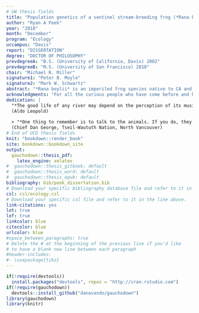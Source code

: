 ```yaml
---
# UW thesis fields
title: "Population genetics of a sentinel stream-breeding frog (*Rana boylii*)"
author: "Ryan A Peek"
year: "2018"
month: "December"
program: "Ecology"
uccampus: "Davis"
report: "DISSERTATION"
degree: "DOCTOR OF PHILOSOPHY"
prevdegreeA: "B.S. (University of California, Davis) 2002"
prevdegreeB: "M.S. (University of San Francisco) 2010"
chair: "Michael R. Miller"
signature1: "Peter B. Moyle"
signature2: "Mark W. Schwartz"
abstract: "*Rana boylii* is an imperiled frog species native to CA and OR, and it is currently designated as a species of special concern in the state of CA. It has been petitioned as candidate for federal (USFWS) and state (CDFW) listing. As a lotic breeding amphibian, *R. boylii* is tied closely to local flow regimes in the watersheds it inhabits and is therefore particularly sensitive to alterations to the natural flow regime. Effective conservation management of this species should consider and prioritize maintenance of genetic diversity as part of any listing decision because it is closely related to the evolutionary capacity for adaptation to environmental change. Conservation of genetic diversity in this species will require several components, including refining potential conservation units (i.e., distinct population segments) and quantifying of genetic diversity and genetic diversity trajectories across the species range. To assess these components, fine-scale and landscape-scale analyses were conducted using genomic data from over 600 samples from 89 localities across the range of the species. Six genomically-distinct groups were identified, as well as population subdivisions at local watershed scales. One major impact on *R. boylii* populations has been river regulation. River regulation has been implicated as a cause of fundamental changes to downstream aquatic ecosystems. Regulation changes the natural flow regime which may restrict population connectivity and decrease genetic diversity in some species. Since population connectivity and the maintenance of genetic diversity are fundamental drivers of long-term persistence, understanding the extent that river regulation impacts these critical attributes of genetic health is an important goal. However, the extent to which *R. boylii* populations in regulated rivers have maintained connectivity and genetic diversity is unknown. The impacts of river regulation on *R. boylii* were investigated with genomic data to explore the potential for long-term persistence of *R. boylii* under continued regulation. *R. boylii* in regulated rivers showed striking patterns of isolation and trajectories of genetic diversity loss relative to unregulated rivers. For example, river regulation explained the greatest amount of variance in population genetic differentiation compared with other covariates including geographic distance. Importantly, patterns of connectivity and genetic diversity loss were observed regardless of regulation level but were most prominent in locations with the greatest regulation intensity. Using the same genomic data, fine-scale analyses of *R. boylii* and *R. sierrae* in a single region of the Sierra Nevada of California was conducted to evaluate the potential for hybridization between species. Hybridization between species may combine parental genotypes in ways that yield reproductively sterile or isolated lineages, and hybridization events may be short-lived and difficult to detect. Limited hybridization between the species was detected in the Feather basin, though it appears these are terminal events based on PCA, admixture, and tests of heterozygosity using species diagnostic SNPs. Finally, rangewide quantification and comparison of genomic variation across populations indicates the southern coast, southern Sierra Nevada, and Northern Sierra/Feather basin in California should have high prioritization in conservation efforts due to low genomic diversity and trajectories of diversity loss. More broadly, these results demonstrate both the critical need for regional conservation in a sentinel river species, and the utility and power of genetic methods for assessing and monitoring sensitive species across many scales."
acknowledgments: "For all the curious people who have come before and hopefully after, I want to acknowledge you, and I hope we can do better to inspire and support those voices that may not have had the opportunities or priviledge I have had. I am lucky to have had all I have had, and finishing a dissertation requires a community, and this dissertation would not have happened if it wasn’t for the amazing community of family, friends, and colleagues who helped me every step of the way. In particular, thank you to my partner, wife and best-friend Leslie—you are my sun and gravity—you held me together, anchored our family, and made it possible to run this crazy academic ultra-marathon. To my dearest little tadpoles, Connor and Genevieve, you inspire me, you make me laugh every day, and you remind me the world still has hope as long as we nourish joy and curiosity. Thank you for being you, and I hope one day you forgive me for the amount of time I’ve spent staring at a computer. Thanks to my mom for all the support, love, and baked goods. Sibling, thank you for consistently inspiring me, listening to me, and being the best sibling one could ask for. And for all my close friends, bandmates, and officemates (you know who you are), you keep me sane, you motivate me, and you remind me every day that I really love this crazy journey. John, your shed and couch have probably single-handedly kept me anchored in ways I can't even express...also your friendship. Thank you for your time, humor, and general levity. Thanks to my Dad, who has cajoled, pestered, and annoyed me for far too long to “get a PhD”, thanks for believing it was possible even when I didn’t. Also, please never suggest anything like this again. And to my committee and my colleagues at the Center for Watershed Sciences, you have all been an amazing resource in providing feedback, guidance, and support throughout my graduate student career. Finally, to my cohort and fellow students in the GGE, this has been a great place to grow and mature as a scientist and researcher. Thank you all."
dedication: |
  "*The good life of any river may depend on the perception of its music; and the preservation of some music to perceive.*"    
  (Aldo Leopold)    
      
  > "*One thing to remember is to talk to the animals. If you do, they will talk back to you. But if you don’t talk to them, they won’t talk back to you, then you won’t understand. And when you don’t understand, you will fear, and when you fear, you will destroy the animals, and if you destroy the animals, you will destroy yourself*"    
  (Chief Dan George, Tseil-Waututh Nation, North Vancouver)
# End of UCD thesis fields
knit: "bookdown::render_book"
site: bookdown::bookdown_site
output: 
  gauchodown::thesis_pdf: 
    latex_engine: xelatex
#  gauchodown::thesis_gitbook: default
#  gauchodown::thesis_word: default
#  gauchodown::thesis_epub: default
bibliography: bib/peek_dissertation.bib
# Download your specific bibliography database file and refer to it in the line above.
csl: csl/ecology.csl
# Download your specific csl file and refer to it in the line above.
link-citations: yes
lot: true
lof: true
linkcolor: blue
citecolor: blue
urlcolor: blue
#space_between_paragraphs: true
# Delete the # at the beginning of the previous line if you'd like
# to have a blank new line between each paragraph
#header-includes:
#- \usepackage{tikz}
---
```


<!--
Above is the YAML (YAML Ain't Markup Language) header that includes a lot of metadata used to produce the document.  Be careful with spacing in this header!

If you'd like to include a comment that won't be produced in your resulting file enclose it in a block like this.
-->

<!--
If you receive a duplicate label error after knitting, make sure to delete the index.Rmd file and then knit again.
-->

```r

if(!require(devtools))
  install.packages("devtools", repos = "http://cran.rstudio.com")
if(!require(gauchodown))
  devtools::install_github("danovando/gauchodown")
library(gauchodown)
library(knitr)
```



<!-- extract references from Word doc to bibtex: https://rintze.zelle.me/ref-extractor/ -->
